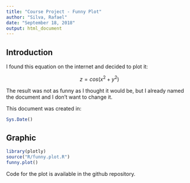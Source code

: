 ```yaml
---
title: "Course Project - Funny Plot"
author: "Silva, Rafael"
date: "September 18, 2018"
output: html_document
---
```


## Introduction

I found this equation on the internet and decided to plot it:

$$z = cos(x^2 +  y^2)$$

The result was not as funny as I thought it would be, but I already named the document and I don't want to change it.

This document was created in:
```r
Sys.Date()
```

## Graphic

```r
library(plotly)
source("R/funny.plot.R")
funny.plot()
```

Code for the plot is available in the github repository.
